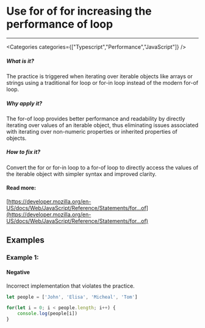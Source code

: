 

# Use for of for increasing the performance of loop

<Severity severity={SeverityLevels.MEDIUM} />

---

<Categories categories={["Typescript","Performance","JavaScript"]} />

##### What is it?
The practice is triggered when iterating over iterable objects like arrays or strings using a traditional for loop or for-in loop instead of the modern for-of loop.

##### Why apply it?
The for-of loop provides better performance and readability by directly iterating over values of an iterable object, thus eliminating issues associated with iterating over non-numeric properties or inherited properties of objects.

##### How to fix it?
Convert the for or for-in loop to a for-of loop to directly access the values of the iterable object with simpler syntax and improved clarity.

#### Read more:
[https://developer.mozilla.org/en-US/docs/Web/JavaScript/Reference/Statements/for...of](https://developer.mozilla.org/en-US/docs/Web/JavaScript/Reference/Statements/for...of)

## Examples

### Example 1:

<!-- #example -->

#### Negative

<!-- #example_negative_description -->
Incorrect implementation that violates the practice.

<!-- #example_negative_code -->
```js
let people = ['John', 'Elisa', 'Micheal', 'Tom']

for(let i = 0; i < people.length; i++) {
    console.log(people[i])
}

```